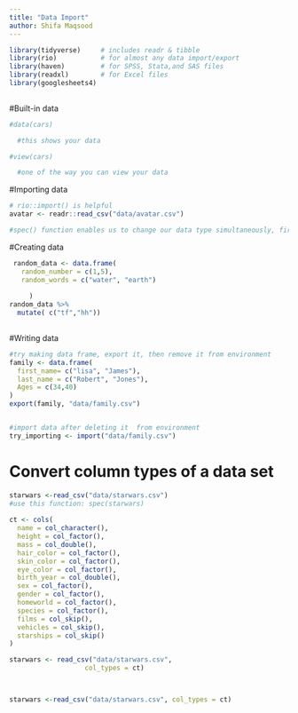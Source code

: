 ```yaml
---
title: "Data Import"
author: Shifa Maqsood
---
```


```r

library(tidyverse)     # includes readr & tibble
library(rio)           # for almost any data import/export
library(haven)         # for SPSS, Stata,and SAS files
library(readxl)        # for Excel files
library(googlesheets4)
       
```

#Built-in data

```r
#data(cars)

  #this shows your data

#view(cars) 

  #one of the way you can view your data
```

#Importing data

```r
# rio::import() is helpful
avatar <- readr::read_csv("data/avatar.csv")

#spec() function enables us to change our data type simultaneously, first load package readr::read_whatever file type
```

#Creating data

```r
 random_data <- data.frame(
   random_number = c(1,5),
   random_words = c("water", "earth")
 
     )
random_data %>%
  mutate( c("tf","hh"))
  

```

#Writing data

```r


#try making data frame, export it, then remove it from environment
family <- data.frame(
  first_name= c("lisa", "James"),
  last_name = c("Robert", "Jones"),
  Ages = c(34,40)
)
export(family, "data/family.csv")



```


```r
#import data after deleting it  from environment
try_importing <- import("data/family.csv")

```
# Convert column types of a data set

```r


starwars <-read_csv("data/starwars.csv")
#use this function: spec(starwars) 
 
ct <- cols(
  name = col_character(),
  height = col_factor(),
  mass = col_double(),
  hair_color = col_factor(),
  skin_color = col_factor(),
  eye_color = col_factor(),
  birth_year = col_double(),
  sex = col_factor(),
  gender = col_factor(),
  homeworld = col_factor(),
  species = col_factor(),
  films = col_skip(),
  vehicles = col_skip(),
  starships = col_skip()
)

starwars <- read_csv("data/starwars.csv",
                   col_types = ct)



starwars <-read_csv("data/starwars.csv", col_types = ct)



```

